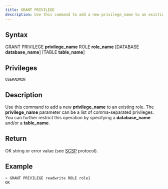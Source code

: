 ```yaml
---
title: GRANT PRIVILEGE
description: Use this command to add a new privilege_name to an existing role. The privilege_name parameter can be a list of comma-separated privileges.
---
```


## Syntax

GRANT PRIVILEGE **privilege_name** ROLE **role_name** [DATABASE **database_name**] [TABLE **table_name**]

## Privileges

```
USERADMIN
```

## Description

Use this command to add a new **privilege_name** to an existing role. The **privilege_name** parameter can be a list of comma-separated privileges. You can further restrict this operation by specifying a **database_name** and/or a **table_name**.

## Return

OK string or error value (see [SCSP](https://github.com/sqlitecloud/sdk/blob/master/PROTOCOL.md) protocol).

## Example

```bash
> GRANT PRIVILEGE readwrite ROLE role1
OK
```
